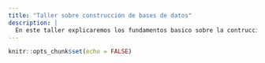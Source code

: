 ```yaml
---
title: "Taller sobre construcción de bases de datos"
description: |
  En este taller explicaremos los fundamentos basico sobre la contrucción de bases de datos en ciencias ambientales, en particular geociencias, el estado actual de las bases de datos en Chile y la importancia de mantener bases de datos saludables y de acceso abierto y masivo
---
```


```r
knitr::opts_chunk$set(echo = FALSE)
```

